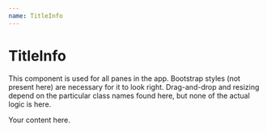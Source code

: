 ```yaml
---
name: TitleInfo
---
```



# TitleInfo

This component is used for all panes in the app.
Bootstrap styles (not present here) are necessary for it to look right.
Drag-and-drop and resizing depend on the particular class names
found here, but none of the actual logic is here.

<Playground>
  <TitleInfo
    title="Your title"
    info="Your info"
  >
    Your content here.
  </TitleInfo>
</Playground>
